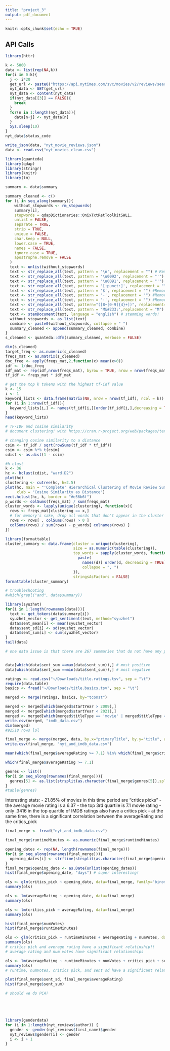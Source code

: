 ```yaml
---
title: "project_3"
output: pdf_document
---
```


```r
knitr::opts_chunk$set(echo = TRUE)
```

## API Calls 

```r
library(httr)

k <- 5000
data <- list(rep(NA,k))
for(i in 0:k){
  j <- i*20
  get_url <- paste0("https://api.nytimes.com/svc/movies/v2/reviews/search.json?opening-date=2010-01-01:2020-01-01&api-key=wgJfZeGJBfKXqHXLC7MKYIhusdKGy2y5&offset=",j)
  nyt_data <- GET(get_url)
  nyt_data <- content(nyt_data)
  if(nyt_data[[3]] == FALSE){
    break
  }
  for(n in 1:length(nyt_data)){
    data[n+j] <- nyt_data[n]
  }
  Sys.sleep(10)
}
nyt_data$status_code

write_json(data, "nyt_movie_reviews.json")
data <- read.csv("nyt_movies_clean.csv")

```

```r
library(quanteda)
library(qdap)
library(stringr)
library(knitr)
library(tm)

summary <- data$summary 

summary_cleaned <- c()
for (i in seq_along(summary)){
    without_stopwords <- rm_stopwords(
    summary[i],
    stopwords = qdapDictionaries::OnixTxtRetToolkitSWL1, 
    unlist = FALSE,
    separate = TRUE,
    strip = TRUE,
    unique = FALSE,
    char.keep = NULL,
    lower.case = TRUE,
    names = FALSE,
    ignore.case = TRUE,
    apostrophe.remove = FALSE
  )
  text <- unlist(without_stopwords)
  text <- str_replace_all(text, pattern = '\n', replacement = "") # Remove \n
  text <- str_replace_all(text, pattern = '\u0092', replacement = "'") #Replace with quote
  text <- str_replace_all(text, pattern = '\u0091', replacement = "'") #Replace with quote
  text <- str_replace_all(text, pattern = '[:punct:]', replacement = "") #Remove punctuation
  text <- str_replace_all(text, pattern = '$', replacement = "") #Remove punctuation
  text <- str_replace_all(text, pattern = '-', replacement = "") #Remove punctuation
  text <- str_replace_all(text, pattern = '·', replacement = "") #Remove punctuation
  text <- str_replace_all(text, pattern="([8+[0-9]{4}+])", replacement="") # removing all 8000-8999 ASCII errors 
  text <- str_replace_all(text, pattern = 'M&#233;',replacement = "M") # fix broken M 
  text <- stemDocument(text, language = "english") # stemming words! 
  without_stopwords <- as.list(text)
  combine <- paste0(without_stopwords, collapse = " ")
  summary_cleaned <- append(summary_cleaned, combine) 
}
s_cleaned <- quanteda::dfm(summary_cleaned, verbose = FALSE)

dim(s_cleaned)
target_freq <- as.numeric(s_cleaned)
freqs_mat <- as.matrix(s_cleaned)
doc_freq <- apply(freqs_mat,2,function(x) mean(x>0))
idf <- 1/doc_freq
idf_mat <- rep(idf,nrow(freqs_mat), byrow = TRUE, nrow = nrow(freqs_mat))
tf_idf <- freqs_mat * idf_mat

```

```r
# get the top k tokens with the highest tf-idf value
k <- 15
i <- 1
keyword_lists <- data.frame(matrix(NA, nrow = nrow(tf_idf), ncol = k))
for (i in 1:nrow(tf_idf)){
  keyword_lists[i,] <- names(tf_idf[i,][order(tf_idf[i,],decreasing = TRUE)[1:k]])
}
head(keyword_lists)
```

```r
# TF-IDF and cosine similarity
# document clustering! with https://cran.r-project.org/web/packages/textmineR/vignettes/b_document_clustering.html

# changing cosine similarity to a distance 
csim <- tf_idf / sqrt(rowSums(tf_idf * tf_idf))
csim <- csim %*% t(csim)
cdist <- as.dist(1 - csim)

#h clust 
k <- 36
hc <- hclust(cdist, "ward.D2")
plot(hc)
clustering <- cutree(hc, h=2.5)
plot(hc, main = "'Complete' Hierarchical Clustering of Movie Review Summaries TF-IDF",
     xlab = "Cosine Similarity as Distance")
rect.hclust(hc, k, border = "#e56b6f")
p_words <- colSums(freqs_mat) / sum(freqs_mat)
cluster_words <- lapply(unique(clustering), function(x){
  rows <- freqs_mat[clustering == x,]
  # for memory's sake, drop all words that don't appear in the cluster
  rows <- rows[ , colSums(rows) > 0 ]
  colSums(rows) / sum(rows) - p_words[ colnames(rows) ]
})
```

```r
library(formattable)
cluster_summary <- data.frame(cluster = unique(clustering),
                              size = as.numeric(table(clustering)),
                              top_words = sapply(cluster_words, function(d){
                                paste(
                                  names(d)[ order(d, decreasing = TRUE) ][ 1:5 ], 
                                  collapse = ", ")
                              }),
                              stringsAsFactors = FALSE)
formattable(cluster_summary)

# troubleshooting 
#which(grepl("and", data$summary))


```

```r
library(syuzhet)
for(i in 1:length(rownames(data))){
  text <- get_tokens(data$summary[i])
  syuzhet_vector <- get_sentiment(text, method="syuzhet")
  data$sent_mean[i] <- mean(syuzhet_vector)
  data$sent_sd[i] <- sd(syuzhet_vector)
  data$sent_sum[i] <- sum(syuzhet_vector)
}
tail(data)

# one data issue is that there are 267 summaries that do not have any positive or negative words in the dataset and therefore have a mean, sd, and sum of 0 


data[which(data$sent_sum ==max(data$sent_sum)),] # most positive 
data[which(data$sent_sum ==min(data$sent_sum)),] # most negative 

```


```r
ratings <- read.csv("~/Downloads/title.ratings.tsv", sep = "\t")
require(data.table)
basics <- fread("~/Downloads/title.basics.tsv", sep = "\t")

merged <- merge(ratings, basics, by="tconst")

merged <- merged[which(merged$startYear > 2009),] 
merged <- merged[which(merged$startYear < 2021),] 
merged <- merged[which(merged$titleType == 'movie' | merged$titleType == 'tvmovie'),] 
write.csv(merged, "imdb_data.csv")
dim(merged)
#92518 rows lol 

final_merge <- merge(merged, data, by.x="primaryTitle", by.y="title", all.y=TRUE)
write.csv(final_merge, "nyt_and_imdb_data.csv")

mean(which(final_merge$averageRating >= 7.1) %in% which(final_merge$critics_pick == 1))

which(final_merge$averageRating >= 7.1)

genres <- list()
for(i in seq_along(rownames(final_merge))){
  genres[5] <- as.list(strsplit(as.character(final_merge$genres[5]),split=",")[[1]])
} 
#table(genres)

```

Interesting stats: 
- 21.85% of movies in this time period are "critics picks" 
- the average movie rating is a 6.37
- the top 3rd quartile is 7.1 movie rating 
- only .3416 in the top quartile of IMDB ratings also have a critics pick 
- at the same time, there is a significant correlation between the averageRating and the critics_pick 

```r
final_merge <- fread("nyt_and_imdb_data.csv")

final_merge$runtimeMinutes <- as.numeric(final_merge$runtimeMinutes)

opening_dates <- rep(NA, length(rownames(final_merge)))
for(i in seq_along(rownames(final_merge))){
  opening_dates[i] <- strftime(strsplit(as.character(final_merge$opening_date[i]),split="T")[[1]][1], format='%Y-%m-%d')
} 
final_merge$opening_date <- as.Date(unlist(opening_dates))
hist(final_merge$opening_date, "days") # super interesting! 

ols <- glm(critics_pick ~ opening_date, data=final_merge, family="binomial")
summary(ols)

ols <- lm(averageRating ~ opening_date, data=final_merge)
summary(ols)

ols <- lm(critics_pick ~ averageRating, data=final_merge)
summary(ols)

hist(final_merge$numVotes)
hist(final_merge$runtimeMinutes)

ols <- glm(critics_pick ~ runtimeMinutes + averageRating + numVotes, data=final_merge, family="binomial")
summary(ols)
# critics pick and average rating have a significant relatinship!! 
# average rating and num votes have significant relationships 

ols <- lm(averageRating ~ runtimeMinutes + numVotes + critics_pick + sent_mean + sent_sd + sent_sum, data=final_merge)
summary(ols)
# runtime, numVotes, critics pick, and sent sd have a significant relationship 

plot(final_merge$sent_sd, final_merge$averageRating) 
hist(final_merge$sent_sum)

```
```r
# should we do PCA? 






```


```r
library(genderdata)
for (i in 1:length(nyt_reviews$author)) {
  gender <- gender(nyt_reviews$first_name)$gender
  nyt_reviews$gender[i] <- gender
  i <- i + 1
}


```

